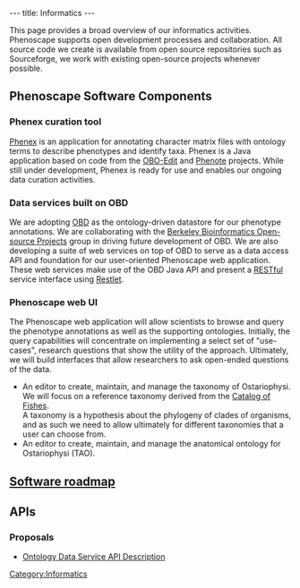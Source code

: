 ---
title: Informatics
---

This page provides a broad overview of our informatics activities.  Phenoscape supports open development processes and collaboration.  All source code we create is available from open source repositories such as Sourceforge, we work with existing open-source projects whenever possible.

==Phenoscape Software Components==

===Phenex curation tool===
[[Phenex]] is an application for annotating character matrix files with ontology terms to describe phenotypes and identify taxa.  Phenex is a Java application based on code from the [http://oboedit.org/ OBO-Edit] and [http://www.phenote.org/ Phenote] projects.  While still under development, Phenex is ready for use and enables our ongoing data curation activities.

===Data services built on OBD===
We are adopting [http://www.bioontology.org/wiki/index.php/OBD:Main_Page OBD] as the ontology-driven datastore for our phenotype annotations.  We are collaborating with the [http://www.berkeleybop.org/ Berkeley Bioinformatics Open-source Projects] group in driving future development of OBD.  We are also developing a suite of web services on top of OBD to serve as a data access API and foundation for our user-oriented Phenoscape web application.  These web services make use of the OBD Java API and present a [http://en.wikipedia.org/wiki/Representational_State_Transfer RESTful] service interface using [http://www.restlet.org/ Restlet].

===Phenoscape web UI===
The Phenoscape web application will allow scientists to browse and query the phenotype annotations as well as the supporting ontologies.  Initially, the query capabilities will concentrate on implementing a select set of "use-cases", research questions that show the utility of the approach. Ultimately, we will build interfaces that allow researchers to ask open-ended questions of the data.


* An editor to create, maintain, and manage the taxonomy of Ostariophysi. We will focus on a reference taxonomy derived from the [http://www.calacademy.org/RESEARCH/ichthyology/catalog/fishcatsearch.html Catalog of Fishes].<br/>A taxonomy is a hypothesis about the phylogeny of clades of organisms, and as such we need to allow ultimately for different taxonomies that a user can choose from.
* An editor to create, maintain, and manage the anatomical ontology for Ostariophysi (TAO).

==[[Software roadmap]]==

==APIs==

===Proposals===
* [[Ontology_Data_Service_API|Ontology Data Service API Description]]

[[Category:Informatics]]